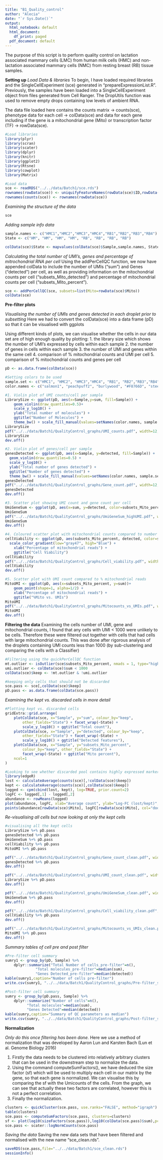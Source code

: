 ```yaml
---
title: "B1_Quality_control"
author: "Alecia"
date: "`r Sys.Date()`"
output:
  html_notebook: default
  html_document:
    df_print: paged
  pdf_document: default
---
```


The purpose of this script is to perform quality control on lactation associated mammary cells (LMC) from human milk cells (HMC) and non-lactation associated mammary cells (NMC) from resting breast (RB) tissue samples.

**Setting up**
*Load Data & libraries*
To begin, I have loaded required libraries and the SingleCellExperiment (sce) generated in "prepareExpressionList.R". Previously, the samples have been loaded into a SingleCellExperiment object from files generated from Cell Ranger. The DropUtils function was used to remove empty drops containing low levels of ambient RNA.

The data file loaded here contains the counts matrix  -> counts(sce), phenotype data for each cell -> colData(sce) and data for each gene including if the gene is a mitochondrial gene (Mito) or transcription factor (TF) -> rowData(sce).
```r
#Load libraries
library(plyr)
library(scran)
library(scater)
library(dplyr)
library(knitr)
library(ggplot2)
library(Rtsne)
library(cowplot)
library(Matrix)

#Load data
sce <- readRDS("../../data/Batch1/sce.rds")
rownames(rowData(sce)) <- uniquifyFeatureNames(rowData(sce)$ID,rowData(sce)$Symbol)
rownames(counts(sce)) <- rownames(rowData(sce))
```
*Examining the structure of the data*
```r
sce
```
*Adding sample info data*
```r
sample.names <- c("HMC1","HMC2","HMC3","HMC4","RB1","RB2","RB3","RB4")
State <- c("HM", "HM", "HM", "HM", "RB", "RB", "RB", "RB")

colData(sce)$State <- mapvalues(colData(sce)$Sample,sample.names, State)
```
*Calculating the total number of UMI's, genes and percentage of mitrochondrial RNA per cell*
Using the addPerCellQC function, we now have appended colData to include the number of UMIs ("sum") and Genes ("detected") per cell, as well as providing information on the mitochondrial counts per cell ("subsets_Mito_detected") and percentage of mitochondrial counts per cell ("subsets_Mito_percent").
```r
sce <- addPerCellQC(sce, subsets=list(Mito=rowData(sce)$Mito))
colData(sce)
```
**Pre-filter plots**

*Visualising the number of UMIs and genes detected in each droplet prior to subsetting*
Here we had to convert the colData(sce) into a data frame (pD) so that it can be visualised with ggplots

Using different kinds of plots, we can visualise whether the cells in our data set are of high enough quality by plotting: 
1. the library size which shows the number of UMI's expressed by cells within each sample
2. the number of genes in cells within each sample
3. the number of UMI and genes within the same cell
4. comparison of % mitochondrial counts and UMI per cell
5. comparison of % mitochondrial counts and genes per cell
```r
pD <- as.data.frame(colData(sce))

#Setting colors to be used
sample.set <- c("HMC1", "HMC2", "HMC3","HMC4", "RB1", "RB2","RB3","RB4")
color.names <- c("salmon1", "peachpuff2", "burlywood", "#F8766D", "steelblue3", "slategray3", "paleturquoise3","#00BFC4")

#1. Violin plot of UMI counts/cell per sample
LibrarySize <- ggplot(pD, aes(x=Sample,y=sum, fill=Sample)) +
    geom_violin(draw_quantiles=0.5)+
    scale_y_log10() +
    ylab("Total number of molecules") +
    ggtitle("Number of Molecules") +
    theme_bw() + scale_fill_manual(values=setNames(color.names, sample.set))
LibrarySize
pdf("../../data/Batch1/QualityControl_graphs/UMI_counts.pdf", width=12, height=8)
LibrarySize
dev.off()

#2. Violin plot of genes/cell per sample
genesDetected <- ggplot(pD, aes(x=Sample, y=detected, fill=Sample)) +
  geom_violin(draw_quantiles=0.5) +
  scale_y_log10() +
  ylab("Total number of genes detected") +
  ggtitle("Number of genes detected") +
  theme_bw() + scale_fill_manual(values=setNames(color.names, sample.set))
genesDetected
pdf("../../data/Batch1/QualityControl_graphs/Gene_count.pdf", width=12, height=8)
genesDetected
dev.off()

#3. Scatter plot showing UMI count and gene count per cell
UmiGeneSum <- ggplot(pD, aes(x=sum, y=detected, color=subsets_Mito_percent)) + geom_point(shape=1) + scale_color_gradient(low="gray47", high="red")
UmiGeneSum
pdf("../../data/Batch1/QualityControl_graphs/UmiGeneSum_highUMI.pdf", width=12, height=8)
UmiGeneSum
dev.off()

#4. Coloured scatter plot with mitochondrial counts compared to number of genes coloured by UMI count per cell
cellViability <- ggplot(pD, aes(subsets_Mito_percent, detected, color=sum)) + geom_point(alpha=0.5) + 
  scale_color_gradient(low="gray47", high="Blue") +
    xlab("Percentage of mitochondrial reads") +
    ggtitle("Cell Viability")
cellViability
pdf("../../data/Batch1/QualityControl_graphs/Cell_viability.pdf", width=12, height=8)
cellViability
dev.off()

#5. Scatter plot with UMI count compared to % mitochondrial reads
MitoUMI <- ggplot(pD, aes(x=subsets_Mito_percent, y=sum))+
    geom_point(shape=1, alpha=1/2) +
    xlab("Percentage of mitochondrial reads") +
    ggtitle("%Mito vs. UMIs")
MitoUMI
pdf("../../data/Batch1/QualityControl_graphs/Mitocounts_vs_UMIs.pdf", width=12, height=8)
MitoUMI
dev.off()
```
**Filtering the data**
Examining the cells number of UMI, gene and mitochondrial counts, I found that any cells with UMI < 1000 were unlikely to be cells. Therefore these were filtered out together with cells that had cells with large mitochondrial counts. This was done after rigorous analysis of the droplets containing UMI counts less than 1000 (by sub-clustering and comparing the cells with a Classifier)
```r
#Filtering using the quickPerCellQC function
mt.outlier <- isOutlier(sce$subsets_Mito_percent, nmads = 1, type="higher")
umi.outlier <- colData(sce)$sum < 1000
colData(sce)$keep <- !mt.outlier & !umi.outlier

#keeping only cells that should not be discarded
sce.pass <- sce[,colData(sce)$keep]
pD.pass <- as.data.frame(colData(sce.pass))
```
*Examining the kept vs. discarded cells in more detail*
```r
#Plotting kept vs. discarded cells
gridExtra::grid.arrange(
    plotColData(sce, x="Sample", y="sum", colour_by="keep",
        other_fields="State") + facet_wrap(~State) + 
        scale_y_log10() + ggtitle("Total count"),
    plotColData(sce, x="Sample", y="detected", colour_by="keep", 
        other_fields="State") + facet_wrap(~State) + 
        scale_y_log10() + ggtitle("Detected features"),
    plotColData(sce, x="Sample", y="subsets_Mito_percent", 
        colour_by="keep", other_fields="State") + 
        facet_wrap(~State) + ggtitle("Mito percent"),
    ncol=1
)

#Looking to see whether discarded pool contains highly expressed marker genes for a specific cell type. Mitochondrial genes are in blue.
library(edgeR)
lost <- calculateAverage(counts(sce)[,!colData(sce)$keep])
kept <- calculateAverage(counts(sce)[,colData(sce)$keep])
logged <- cpm(cbind(lost, kept), log=TRUE, prior.count=2)
logFC <- logged[,1] - logged[,2]
abundance <- rowMeans(logged)
plot(abundance, logFC, xlab="Average count", ylab="Log-FC (lost/kept)", pch=16)
points(abundance[rowData(sce)$Mito], logFC[rowData(sce)$Mito], col="dodgerblue", pch=16)
```
*Re-visualising all cells but now looking at only the kept cells*
```r
#visualising all the kept cells
LibrarySize %+% pD.pass
genesDetected %+% pD.pass
UmiGeneSum %+% pD.pass
cellViability %+% pD.pass
MitoUMI %+% pD.pass

pdf("../../data/Batch1/QualityControl_graphs/Gene_count_clean.pdf", width=12, height=8)
genesDetected %+% pD.pass
dev.off()

pdf("../../data/Batch1/QualityControl_graphs/UMI_count_clean.pdf", width=12, height=8)
LibrarySize %+% pD.pass
dev.off()

pdf("../../data/Batch1/QualityControl_graphs/UmiGeneSum_clean.pdf", width=12, height=8)
UmiGeneSum %+% pD.pass
dev.off()

pdf("../../data/Batch1/QualityControl_graphs/Cell_viability_clean.pdf", width=12, height=8)
cellViability %+% pD.pass
dev.off()

pdf("../../data/Batch1/QualityControl_graphs/Mitocounts_vs_UMIs_clean.pdf", width=12, height=8)
MitoUMI %+% pD.pass
dev.off()
```
*Summary tables of cell pre and post filter*
```r
#Pre-filter cell summary
sumry1 <- group_by(pD, Sample) %>%
    dplyr::summarize("Total Number of cells_pre-filter"=n(),
              "Total molecules_pre-filter"=median(sum),
              "Genes Detected_pre-filter"=median(detected))
kable(sumry1,caption="Number of cells pre-filter")
write.csv(sumry1, "../../data/Batch1/QualityControl_graphs/Pre-filter_summary.csv")

#Post-filter cell summary
sumry <- group_by(pD.pass, Sample) %>%
    dplyr::summarize("Number of cells"=n(),
          "Total molecules"=median(sum),
          "Genes Detected"=median(detected))
kable(sumry,caption="Summary of QC parameters as median")
write.csv(sumry, "../../data/Batch1/QualityControl_graphs/Post-filter_summary.csv")
```
**Normalization**

*Only do this once filtering has been done.*
Here we use a method of normalization that was developed by Aaron Lun and Karsten Bach (Lun et al. Genome Biology 2016)

1. Firstly the data needs to be clustered into relatively arbitrary clusters that can be used in the downstream step to normalize the data.
2. Using the command computeSumFactors(), we have deduced the size factor (sf) which will be used to multiply each cell in our matrix by the gene, so that each gene is normalized. We can visualise this by comparing the sf with the Umicounts of the cells. From the graph, we can see that actually these two factors are correlated, however  this is not a perfect correlation.
3. Finally the normalization.
```r
clusters <- quickCluster(sce.pass, use.ranks="FALSE", method="igraph")
table(clusters)
sce.pass <- computeSumFactors(sce.pass, clusters=clusters)
sf <- plot(log10(sizeFactors(sce.pass)),log10(colData(sce.pass)$sum),pch=19)
sce.pass <- scater::logNormCounts(sce.pass)
```
*Saving the data*
Saving the new data sets that have been filtered and normalised with the new name "sce_clean.rds".
```r
saveRDS(sce.pass,file="../../data/Batch1/sce_clean.rds")
sessionInfo()
```